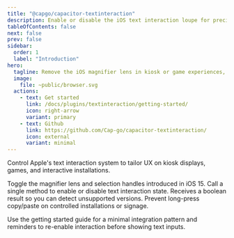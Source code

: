 ```yaml
---
title: "@capgo/capacitor-textinteraction"
description: Enable or disable the iOS text interaction loupe for precise control over WebView behaviour.
tableOfContents: false
next: false
prev: false
sidebar:
  order: 1
  label: "Introduction"
hero:
  tagline: Remove the iOS magnifier lens in kiosk or game experiences, then restore it before text entry.
  image:
    file: ~public/browser.svg
  actions:
    - text: Get started
      link: /docs/plugins/textinteraction/getting-started/
      icon: right-arrow
      variant: primary
    - text: Github
      link: https://github.com/Cap-go/capacitor-textinteraction/
      icon: external
      variant: minimal
---
```



Control Apple's text interaction system to tailor UX on kiosk displays, games, and interactive installations.

<CardGrid stagger>
  <Card title="iOS specific" icon="rocket">
    Toggle the magnifier lens and selection handles introduced in iOS 15.
  </Card>
  <Card title="Simple API" icon="pencil">
    Call a single method to enable or disable text interaction state.
  </Card>
  <Card title="Safe defaults" icon="approve-check">
    Receives a boolean result so you can detect unsupported versions.
  </Card>
  <Card title="Kiosk friendly" icon="star">
    Prevent long-press copy/paste on controlled installations or signage.
  </Card>
</CardGrid>

Use the getting started guide for a minimal integration pattern and reminders to re-enable interaction before showing text inputs.
